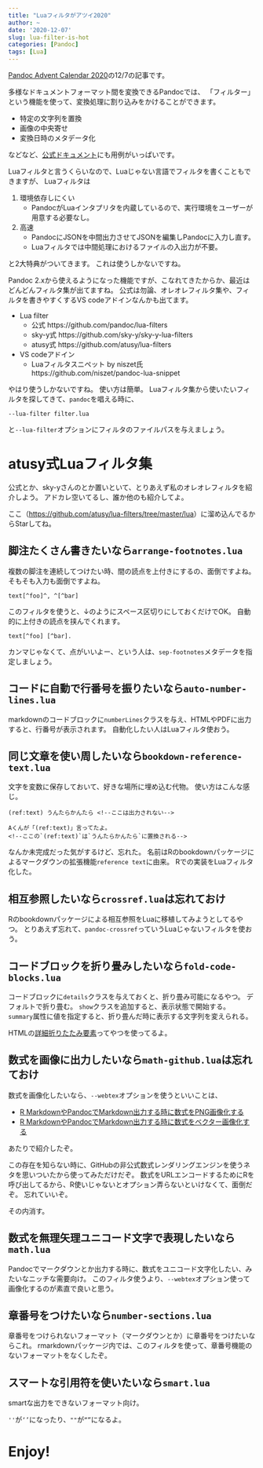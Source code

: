 ```yaml
---
title: "Luaフィルタがアツイ2020"
author: ~
date: '2020-12-07'
slug: lua-filter-is-hot
categories: [Pandoc]
tags: [Lua]
---
```


[Pandoc Advent Calendar 2020](https://adventar.org/calendars/4963)の12/7の記事です。

多様なドキュメントフォーマット間を変換できるPandocでは、
「フィルター」という機能を使って、変換処理に割り込みをかけることができます。

- 特定の文字列を置換
- 画像の中央寄せ
- 変換日時のメタデータ化

などなど、[公式ドキュメント](https://pandoc.org/lua-filters.html)にも用例がいっぱいです。

Luaフィルタと言うくらいなので、Luaじゃない言語でフィルタを書くこともできますが、
Luaフィルタは

1. 環境依存しにくい
    - PandocがLuaインタプリタを内蔵しているので、実行環境をユーザーが用意する必要なし。
2. 高速
    - PandocにJSONを中間出力させてJSONを編集しPandocに入力し直す。
    - Luaフィルタでは中間処理におけるファイルの入出力が不要。

と2大特典がついてきます。
これは使うしかないですね。

Pandoc 2.xから使えるようになった機能ですが、こなれてきたからか、最近はどんどんフィルタ集が出てますね。
公式は勿論、オレオレフィルタ集や、フィルタを書きやすくするVS codeアドインなんかも出てます。

- Lua filter
    - 公式 https://github.com/pandoc/lua-filters
    - sky-y式 https://github.com/sky-y/sky-y-lua-filters
    - atusy式 https://github.com/atusy/lua-filters
- VS codeアドイン
    - Luaフィルタスニペット by niszet氏
      https://github.com/niszet/pandoc-lua-snippet

やはり使うしかないですね。
使い方は簡単。
Luaフィルタ集から使いたいフィルタを探してきて、`pandoc`を唱える時に、

```
--lua-filter filter.lua
```

と`--lua-filter`オプションにフィルタのファイルパスを与えましょう。

# atusy式Luaフィルタ集

公式とか、sky-yさんのとか置いといて、とりあえず私のオレオレフィルタを紹介しよう。
アドカレ空いてるし、誰か他のも紹介してよ。

ここ（<https://github.com/atusy/lua-filters/tree/master/lua>）に溜め込んでるからStarしてね。

## 脚注たくさん書きたいなら`arrange-footnotes.lua`

複数の脚注を連続してつけたい時、間の読点を上付きにするの、面倒ですよね。
そもそも入力も面倒ですよね。

```
text[^foo]^, ^[^bar]
```

このフィルタを使うと、↓のようにスペース区切りにしておくだけでOK。
自動的に上付きの読点を挟んでくれます。

```
text[^foo] [^bar].
```

カンマじゃなくて、点がいいよー、という人は、`sep-footnotes`メタデータを指定しましょう。

## コードに自動で行番号を振りたいなら`auto-number-lines.lua`

markdownのコードブロックに`numberLines`クラスを与え、HTMLやPDFに出力すると、行番号が表示されます。
自動化したい人はLuaフィルタ使おう。

## 同じ文章を使い周したいなら`bookdown-reference-text.lua`

文字を変数に保存しておいて、好きな場所に埋め込む代物。
使い方はこんな感じ。

```
(ref:text) うんたらかんたら <!--ここは出力されない-->

Aくんが「(ref:text)」言ってたよ。
<!--ここの`(ref:text)`は`うんたらかんたら`に置換される-->
```

なんか未完成だった気がするけど、忘れた。
名前はRのbookdownパッケージによるマークダウンの拡張機能`reference text`に由来。
Rでの実装をLuaフィルタ化した。

## 相互参照したいなら`crossref.lua`は忘れておけ

Rのbookdownパッケージによる相互参照をLuaに移植してみようとしてるやつ。
とりあえず忘れて、`pandoc-crossref`っていうLuaじゃないフィルタを使おう。

## コードブロックを折り畳みしたいなら`fold-code-blocks.lua`

コードブロックに`details`クラスを与えておくと、折り畳み可能になるやつ。
デフォルトで折り畳む。
`show`クラスを追加すると、表示状態で開始する。
`summary`属性に値を指定すると、折り畳んだ時に表示する文字列を変えられる。

HTMLの[詳細折りたたみ要素](https://developer.mozilla.org/ja/docs/Web/HTML/Element/details)ってやつを使ってるよ。


## 数式を画像に出力したいなら`math-github.lua`は忘れておけ

数式を画像化したいなら、`--webtex`オプションを使うといいことは、

- [R MarkdownやPandocでMarkdown出力する時に数式をPNG画像化する](https://blog.atusy.net/2020/11/08/math-in-markdown/)
- [R MarkdownやPandocでMarkdown出力する時に数式をベクター画像化する](https://blog.atusy.net/2020/11/15/pandoc-webtex-svg/)

あたりで紹介したぞ。

この存在を知らない時に、GitHubの非公式数式レンダリングエンジンを使うネタを思いついたから使ってみただけだぞ。
数式をURLエンコードするためにRを呼び出してるから、R使いじゃないとオプション弄らないといけなくて、面倒だぞ。
忘れていいぞ。

その内消す。

## 数式を無理矢理ユニコード文字で表現したいなら`math.lua`

Pandocでマークダウンとか出力する時に、数式をユニコード文字化したい、みたいなニッチな需要向け。
このフィルタ使うより、`--webtex`オプション使って画像化するのが素直で良いと思う。

## 章番号をつけたいなら`number-sections.lua`

章番号をつけられないフォーマット（マークダウンとか）に章番号をつけたいならこれ。
rmarkdownパッケージ内では、このフィルタを使って、章番号機能のないフォーマットをなくしたぞ。

## スマートな引用符を使いたいなら`smart.lua`

smartな出力をできないフォーマット向け。

`''`が`‘’`になったり、`""`が`“”`になるよ。


# Enjoy!


